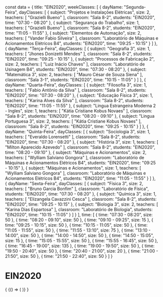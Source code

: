 const data = {
  title: "EIN2020",
  weekClasses: [
    {
      dayName: "Segunda-Feira",
      dayClasses: [
        {
          subject: "Projetos e Instalações Elétricas",
          size: 2,
          teachers: [
            "Grazielli Bueno"
          ],
          classroom: "Sala 8-2",
          students: "EIN2020",
          time: "07:30 - 08:20"
        },
        {
          subject: "Segurança do Trabalho",
          size: 1,
          teachers: [
            "Grazielli Bueno"
          ],
          classroom: "Sala 8-2",
          students: "EIN2020",
          time: "11:05 - 11:55"
        },
        {
          subject: "Elementos de Automação",
          size: 2,
          teachers: [
            "Vander Fabio Silveira"
          ],
          classroom: "Laboratório de Máquinas e Acionamentos Elétricos B4",
          students: "EIN2020",
          time: "09:25 - 10:15"
        }
      ]
    },
    {
      dayName: "Terça-Feira",
      dayClasses: [
        {
          subject: "Geografia 3",
          size: 1,
          teachers: [
            "Jhones Donizetti Mendes"
          ],
          classroom: "Sala 8-2",
          students: "EIN2020",
          time: "09:25 - 10:15"
        },
        {
          subject: "Processos de Fabricação 2",
          size: 2,
          teachers: [
            "Luiz Inácio Chaves"
          ],
          classroom: "Laboratório de Usinagem B4",
          students: "EIN2020",
          time: "07:30 - 08:20"
        },
        {
          subject: "Matemática 3",
          size: 2,
          teachers: [
            "Mauro César de Souza Siena"
          ],
          classroom: "Sala 3-1",
          students: "EIN2020",
          time: "10:15 - 11:05"
        }
      ]
    },
    {
      dayName: "Quarta-Feira",
      dayClasses: [
        {
          subject: "Filosofia 3",
          size: 1,
          teachers: [
            "Fabio Antônio da Silva"
          ],
          classroom: "Sala 8-2",
          students: "EIN2020",
          time: "07:30 - 08:20"
        },
        {
          subject: "Educação Física 3",
          size: 1,
          teachers: [
            "Karina Alves da Silva"
          ],
          classroom: "Sala 8-2",
          students: "EIN2020",
          time: "11:05 - 11:55"
        },
        {
          subject: "Lingua Estrangeira Moderna 2 - Ingles",
          size: 1,
          teachers: [
            "Kátia Cristiane Kobus Novaes"
          ],
          classroom: "Sala 8-2",
          students: "EIN2020",
          time: "08:20 - 09:10"
        },
        {
          subject: "Lingua Portuguesa 3",
          size: 2,
          teachers: [
            "Kátia Cristiane Kobus Novaes"
          ],
          classroom: "Sala 8-2",
          students: "EIN2020",
          time: "09:25 - 10:15"
        }
      ]
    },
    {
      dayName: "Quinta-Feira",
      dayClasses: [
        {
          subject: "Sociologia 3",
          size: 1,
          teachers: [
            "Everaldo Lorensetti"
          ],
          classroom: "Sala 8-2",
          students: "EIN2020",
          time: "07:30 - 08:20"
        },
        {
          subject: "História 3",
          size: 1,
          teachers: [
            "Milton Aparecido Azevedo"
          ],
          classroom: "Sala 8-2",
          students: "EIN2020",
          time: "08:20 - 09:10"
        },
        {
          subject: "Máquinas e Acionamentos",
          size: 2,
          teachers: [
            "Wylliam Salviano Gongora"
          ],
          classroom: "Laboratório de Máquinas e Acionamentos Elétricos B4",
          students: "EIN2020",
          time: "09:25 - 10:15"
        },
        {
          subject: "Máquinas e Acionamentos",
          size: 1,
          teachers: [
            "Wylliam Salviano Gongora"
          ],
          classroom: "Laboratório de Máquinas e Acionamentos Elétricos B4",
          students: "EIN2020",
          time: "11:05 - 11:55"
        }
      ]
    },
    {
      dayName: "Sexta-Feira",
      dayClasses: [
        {
          subject: "Física 3",
          size: 2,
          teachers: [
            "Bruno Garcia Bonfim"
          ],
          classroom: "Laboratório de Física",
          students: "EIN2020",
          time: "07:30 - 08:20"
        },
        {
          subject: "Química 3",
          size: 1,
          teachers: [
            "Elizangela Cavazzini Cesca"
          ],
          classroom: "Sala 8-2",
          students: "EIN2020",
          time: "09:25 - 10:15"
        },
        {
          subject: "Biologia 3",
          size: 2,
          teachers: [
            "Karina Dias Espartosa"
          ],
          classroom: "Laboratório de Biologia",
          students: "EIN2020",
          time: "10:15 - 11:05"
        }
      ]
    }
  ],
  time: [
    {
      time: "07:30 - 08:20",
      size: 50
    },
    {
      time: "08:20 - 09:10",
      size: 50
    },
    {
      time: "09:10 - 09:25",
      size: 15
    },
    {
      time: "09:25 - 10:15",
      size: 50
    },
    {
      time: "10:15 - 11:05",
      size: 50
    },
    {
      time: "11:05 - 11:55",
      size: 50
    },
    {
      time: "11:55 - 13:10",
      size: 75
    },
    {
      time: "13:10 - 14:00",
      size: 50
    },
    {
      time: "14:00 - 14:50",
      size: 50
    },
    {
      time: "14:50 - 15:05",
      size: 15
    },
    {
      time: "15:05 - 15:55",
      size: 50
    },
    {
      time: "15:55 - 16:45",
      size: 50
    },
    {
      time: "16:45 - 19:00",
      size: 135
    },
    {
      time: "19:00 - 19:50",
      size: 50
    },
    {
      time: "19:50 - 20:40",
      size: 50
    },
    {
      time: "20:40 - 21:00",
      size: 20
    },
    {
      time: "21:00 - 21:50",
      size: 50
    },
    {
      time: "21:50 - 22:40",
      size: 50
    }
  ]
}

# EIN2020

<div>
  {
    <BrowserOnly>
      {() => (
        <Grid
          title={data.title}
          weekClasses={data.weekClasses}
          time={data.time}
        />
      )}
    </BrowserOnly>
  }
</div>
